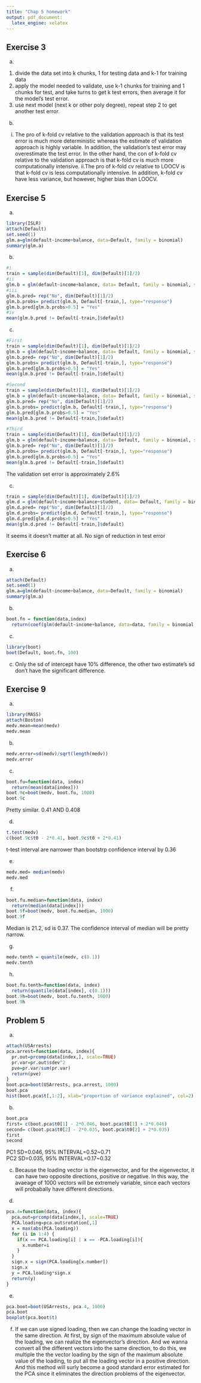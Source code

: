 ```yaml
---
title: "Chap 5 homework"
output: pdf_document:
  latex_engine: xelatex
---
```


## Exercise 3

(a) 
1. divide the data set into k chunks, 1 for testing data and k-1 for training data
2. apply the model needed to validate, use k-1 chunks for training and 1 chunks for test, and take turns to get k test errors, then     average it for the model's test error.
3. use next model (next k or other poly degree), repeat step 2 to get another test error.
(b)
i. The pro of k-fold cv relative to the validation approach is that its test error is much more deterministic whereas the estimate of validation approach is highly variable. In addition, the validation's test error may overestimate the test error. In the other hand, the con of k-fold cv relative to the validation approach is that k-fold cv is much more computationally intensive.
ii.The pro of k-fold cv relative to LOOCV is that k-fold cv is less computationally intensive. In addition, k-fold cv have less variance, but however, higher bias than LOOCV.

## Exercise 5
(a)
```r
library(ISLR)
attach(Default)
set.seed(1)
glm.a=glm(default~income+balance, data=Default, family = binomial)
summary(glm.a)
```

(b)
```r
#i
train = sample(dim(Default)[1], dim(Default)[1]/2)
#ii
glm.b = glm(default~income+balance, data= Default, family = binomial, subset = train)
#iii
glm.b.pred= rep("No", dim(Default)[1]/2)
glm.b.probs= predict(glm.b, Default[-train,], type="response")
glm.b.pred[glm.b.probs>0.5] = "Yes"
#iv
mean(glm.b.pred != Default[-train,]$default)
```

(c)
```r
#First
train = sample(dim(Default)[1], dim(Default)[1]/2)
glm.b = glm(default~income+balance, data= Default, family = binomial, subset = train)
glm.b.pred= rep("No", dim(Default)[1]/2)
glm.b.probs= predict(glm.b, Default[-train,], type="response")
glm.b.pred[glm.b.probs>0.5] = "Yes"
mean(glm.b.pred != Default[-train,]$default)

#Second
train = sample(dim(Default)[1], dim(Default)[1]/2)
glm.b = glm(default~income+balance, data= Default, family = binomial, subset = train)
glm.b.pred= rep("No", dim(Default)[1]/2)
glm.b.probs= predict(glm.b, Default[-train,], type="response")
glm.b.pred[glm.b.probs>0.5] = "Yes"
mean(glm.b.pred != Default[-train,]$default)

#Third
train = sample(dim(Default)[1], dim(Default)[1]/2)
glm.b = glm(default~income+balance, data= Default, family = binomial, subset = train)
glm.b.pred= rep("No", dim(Default)[1]/2)
glm.b.probs= predict(glm.b, Default[-train,], type="response")
glm.b.pred[glm.b.probs>0.5] = "Yes"
mean(glm.b.pred != Default[-train,]$default)
```
The validation set error is approximately 2.6%

(c)
```r
train = sample(dim(Default)[1], dim(Default)[1]/2)
glm.d = glm(default~income+balance+student, data= Default, family = binomial, subset = train)
glm.d.pred= rep("No", dim(Default)[1]/2)
glm.d.probs= predict(glm.d, Default[-train,], type="response")
glm.d.pred[glm.d.probs>0.5] = "Yes"
mean(glm.d.pred != Default[-train,]$default)
```
It seems it doesn't matter at all. No sign of reduction in test error

## Exercise 6
(a)
```r
attach(Default)
set.seed(1)
glm.a=glm(default~income+balance, data=Default, family = binomial)
summary(glm.a)
```

(b)
```r
boot.fn = function(data,index)
  return(coef(glm(default~income+balance, data=data, family = binomial, subset = index)))
```

(c)
```r
library(boot)
boot(Default, boot.fn, 100)
```

(c)
Only the sd of intercept have 10% difference, the other two estimate's sd don't have the significant difference.

## Exercise 9
(a)
```r
library(MASS)
attach(Boston)
medv.mean=mean(medv)
medv.mean
```

(b)
```r
medv.error=sd(medv)/sqrt(length(medv))
medv.error
```

(c)
```r
boot.fu=function(data, index)
  return(mean(data[index]))
boot.9c=boot(medv, boot.fu, 1000)
boot.9c
```
Pretty similar. 0.41 AND 0.408

(d)
```r
t.test(medv)
c(boot.9c$t0 - 2*0.41, boot.9c$t0 + 2*0.41)
```
t-test interval are narrower than bootstrp confidence interval by 0.36

(e)
```r
medv.med= median(medv)
medv.med
```

(f)
```r
boot.fu.median=function(data, index)
  return(median(data[index]))
boot.9f=boot(medv, boot.fu.median, 1000)
boot.9f
```
Median is 21.2, sd is 0.37. The confidence interval of median will be pretty narrow.

(g)
```r
medv.tenth = quantile(medv, c(0.1))
medv.tenth
```

(h)
```r
boot.fu.tenth=function(data, index)
  return(quantile(data[index], c(0.1)))
boot.9h=boot(medv, boot.fu.tenth, 1000)
boot.9h
```

## Problem 5
(a)
```r
attach(USArrests)
pca.arrest=function(data, index){
  pr.out=prcomp(data[index,], scale=TRUE)
  pr.var=pr.out$sdev^2
  pve=pr.var/sum(pr.var)
  return(pve)
}
boot.pca=boot(USArrests, pca.arrest, 1000)
boot.pca
hist(boot.pca$t[,1:2], xlab="proportion of variance explained", col=2)
```

(b)
```r
boot.pca
first= c(boot.pca$t0[1] - 2*0.046, boot.pca$t0[1] + 2*0.046)
second= c(boot.pca$t0[2] - 2*0.035, boot.pca$t0[2] + 2*0.035)
first 
second
```
PC1 SD=0.046, 95% INTERVAL=0.52~0.71  
PC2 SD=0.035, 95% INTERVAL=0.17~0.32

(c)
Because the loading vector is the eigenvector, and for the eigenvector, it can have two opposite directions, positive or negative. In this way, the avaeage of 1000 vectors will be extremely variable, since each vectors will probabally have different directions.

(d)
```r
pca.4=function(data, index){
  pca.out=prcomp(data[index,], scale=TRUE)
  PCA.loading=pca.out$rotation[,1]
  x = max(abs(PCA.loading))
  for (i in 1:4) {
    if(x == PCA.loading[i] | x == -PCA.loading[i]){
      x.number=i
    }
  }
  sign.x = sign(PCA.loading[x.number])
  sign.x
  y = PCA.loading*sign.x
  return(y)
}
```

(e)
```r
pca.boot=boot(USArrests, pca.4, 1000)
pca.boot
boxplot(pca.boot$t)
```

(f)
If we can use signed loading, then we can change the loading vector in the same direction. At first, by sign of the maximum absolute value of the loading, we can realize the eigenvector's direction. And we wanna convert all the different vectors into the same direction, to do this, we multiple the the vector loading by the sign of the maximum absolute value of the loading, to put all the loading vector in a positive direction. And this method will surly become a good standard error estimated for the PCA since it eliminates the direction problems of the eigenvector.
